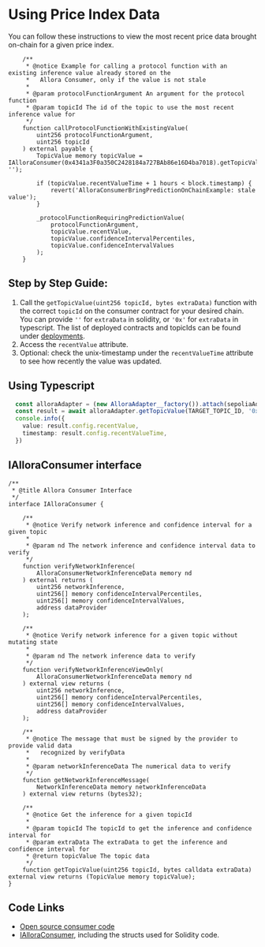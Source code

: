 # Using Price Index Data

You can follow these instructions to view the most recent price data brought on-chain for a given price index. 

```sol
    /**
     * @notice Example for calling a protocol function with an existing inference value already stored on the
     *   Allora Consumer, only if the value is not stale
     * 
     * @param protocolFunctionArgument An argument for the protocol function
     * @param topicId The id of the topic to use the most recent inference value for
     */
    function callProtocolFunctionWithExistingValue(
        uint256 protocolFunctionArgument,
        uint256 topicId
    ) external payable {
        TopicValue memory topicValue = IAlloraConsumer(0x4341a3F0a350C2428184a727BAb86e16D4ba7018).getTopicValue(topicId, '');

        if (topicValue.recentValueTime + 1 hours < block.timestamp) {
            revert('AlloraConsumerBringPredictionOnChainExample: stale value');
        }

        _protocolFunctionRequiringPredictionValue(
            protocolFunctionArgument, 
            topicValue.recentValue,
            topicValue.confidenceIntervalPercentiles,
            topicValue.confidenceIntervalValues
        );
    }
```

## Step by Step Guide:

1. Call the `getTopicValue(uint256 topicId, bytes extraData)` function with the correct `topicId` on the consumer contract for your desired chain. You can provide `''` for `extraData` in solidity, or `'0x'` for `extraData` in typescript. The list of deployed contracts and topicIds can be found under [deployments](./existing-consumers).
2. Access the `recentValue` attribute.
3. Optional: check the unix-timestamp under the `recentValueTime` attribute to see how recently the value was updated.

## Using Typescript

```typescript
  const alloraAdapter = (new AlloraAdapter__factory()).attach(sepoliaAddresses.AlloraAdapter).connect(wallet) as AlloraAdapter
  const result = await alloraAdapter.getTopicValue(TARGET_TOPIC_ID, '0x')
  console.info({
    value: result.config.recentValue,
    timestamp: result.config.recentValueTime,
  })
```

## IAlloraConsumer interface

```sol
/**
 * @title Allora Consumer Interface
 */
interface IAlloraConsumer {

    /**
     * @notice Verify network inference and confidence interval for a given topic
     * 
     * @param nd The network inference and confidence interval data to verify
     */
    function verifyNetworkInference(
        AlloraConsumerNetworkInferenceData memory nd
    ) external returns (
        uint256 networkInference, 
        uint256[] memory confidenceIntervalPercentiles, 
        uint256[] memory confidenceIntervalValues, 
        address dataProvider
    );

    /**
     * @notice Verify network inference for a given topic without mutating state
     * 
     * @param nd The network inference data to verify
     */
    function verifyNetworkInferenceViewOnly(
        AlloraConsumerNetworkInferenceData memory nd
    ) external view returns (
        uint256 networkInference, 
        uint256[] memory confidenceIntervalPercentiles, 
        uint256[] memory confidenceIntervalValues, 
        address dataProvider
    );

    /**
     * @notice The message that must be signed by the provider to provide valid data
     *   recognized by verifyData
     * 
     * @param networkInferenceData The numerical data to verify
     */
    function getNetworkInferenceMessage(
        NetworkInferenceData memory networkInferenceData
    ) external view returns (bytes32);

    /**
     * @notice Get the inference for a given topicId
     * 
     * @param topicId The topicId to get the inference and confidence interval for
     * @param extraData The extraData to get the inference and confidence interval for
     * @return topicValue The topic data
     */
    function getTopicValue(uint256 topicId, bytes calldata extraData) external view returns (TopicValue memory topicValue);
}
```

## Code Links

- [Open source consumer code](https://github.com/allora-network/allora-consumer/blob/main/src/)
- [IAlloraConsumer](https://github.com/allora-network/allora-consumer/blob/main/src/interface/IAlloraConsumer.sol), including the structs used for Solidity code.
